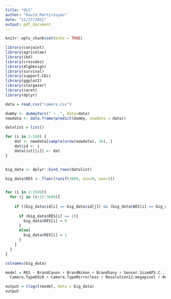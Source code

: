 ---
title: "OLS"
author: "David Martirosyan"
date: "11/27/2021"
output: pdf_document
---

```{r setup, include=FALSE}
knitr::opts_chunk$set(echo = TRUE)
```

```{r}

library(conjoint)
library(agricolae)
library(ibd)
library(crossdes)
library(AlgDesign)
library(survival)
library(support.CEs)
library(ggplot2)
library(stargazer)
library(caret)
library(dplyr)

```

```{r}

data = read.csv("camera.csv")

dummy <- dummyVars(" ~ .", data=data)
newdata <- data.frame(predict(dummy, newdata = data)) 
```


```{r}

datalist = list()

for (i in 1:100) {
    dat <- newdata[sample(nrow(newdata), 36), ]
    dat$id <- i  
    datalist[[i]] <- dat 
}


big_data <- dplyr::bind_rows(datalist)

big_data$RES <- floor(runif(3600, min=0, max=2))


for (i in 1:3599){
  for (j in (i+1):3600){
    
    if ((big_data$id[i] == big_data$id[j]) && (big_data$QES[i] == big_data$QES[j]) && (big_data$RES[i] == big_data$RES[j])){
      
      if (big_data$RES[i] == 1){
        big_data$RES[i] = 0
      }
      else{
        big_data$RES[i] = 1
      }
    }
  }
}

colnames(big_data)
```

```{r}

model = RES ~ BrandCanon + BrandNikon + BrandSony + Sensor.SizeAPS.C..23.6x15.6mm + Sensor.SizeAPS.H..27.9x18.6mm + Sensor.SizeFull.Frame..36x24mm + 
  Camera.TypeDSLR + Camera.TypeMirrorless + Resolution12.megapixel + Resolution24.megapixel + Resolution64.megapixel + Price.1.000 + Price.2.000 + Price.3.000

output = clogit(model, data = big_data)
output
```